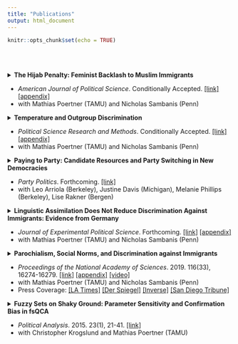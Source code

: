 ```yaml
---
title: "Publications"
output: html_document
---
```


```r
knitr::opts_chunk$set(echo = TRUE)
```

<br></br>


<details>
<summary>
<b>The Hijab Penalty: Feminist Backlash to Muslim Immigrants</b>
</summary>
<p>Is opposition to Muslim immigration in Western societies driven by perceptions of a cultural threat? Can shared ideas between natives and immigrants mitigate discrimination against immigrants? We hypothesize that natives' bias against Muslim immigrants is shaped by the belief that Muslims hold conservative attitudes about women’s rights and that this ideational basis for discrimination is more pronounced among native women. We test this hypothesis in a large-scale field experiment conducted in 25 cities across Germany, during which 3,797 unknowing bystanders were exposed to brief social encounters with confederates who revealed their ideas regarding gender roles. We find significant discrimination against Muslim women, but this discrimination is eliminated when these women signal that they share progressive gender attitudes held by natives. Through an implicit association test and a follow-up survey among German adults, we further confirm the centrality of ideational stereotypes in structuring opposition to immigration. Our findings have important implications for reducing conflict between native-immigrant communities in an era of increased cross-border migration.</p>
</details>

* _American Journal of Political Science_. Conditionally Accepted. <a href="https://www.dropbox.com/s/dp8ey3uuskvmctu/CPS_Gender.pdf?dl=0">[link]</a> <a href="https://www.dropbox.com/s/p29um9epgf3v3i1/CPS_Gender_Appendix.pdf?dl=0">[appendix]</a>
* with Mathias Poertner (TAMU) and Nicholas Sambanis (Penn)



<details>
<summary>
<b>Temperature and Outgroup Discrimination</b>
</summary>
<p>High temperatures have been linked to aggression in humans and recent literature has established a connection between climate change and violent inter-group conflict. Previous studies have emphasized economic mechanisms in explaining the effect of climatic conditions on conflict. Using data from two large-scale field experiments, we show evidence of a direct causal effect of high temperatures on nonviolent inter-group conflict, proxied by discrimination in helping behavior toward an ethno-religious outgroup. In our experiments, as temperatures rise, individuals faced with a choice to provide help to strangers in every-day interactions disciminate more against ethno-religious minorities. In light of expected increases in the frequency of temperature shocks due to global warming, our findings suggest that inter-group conflict of all forms will become more prevalent in the future.</p>
</details>

* _Political Science Research and Methods_. Conditionally Accepted. <a href="https://doi.org/https://doi.org/10.1017/XPS.2020.20">[link]</a> <a href="https://www.dropbox.com/s/vmj3feff8disiwm/CPS_JEPS_Supplemtary_Information.pdf?dl=0">[appendix]</a>
* with Mathias Poertner (TAMU) and Nicholas Sambanis (Penn)


<details>
<summary>
<b>Paying to Party: Candidate Resources and Party Switching in New Democracies</b>
</summary>
<p>Party switching among legislative candidates has important implications for accountability and representation in democratizing countries. We argue that party switching is influenced by campaign costs tied to the clientelistic politics that persist in many such countries. Candidates who are expected to personally pay for their campaigns, including handouts for voters, will seek to affiliate with parties that can lower those costs through personal inducements and organizational support. Campaign costs also drive candidate selection among party leaders, as they seek to recruit candidates who can finance their own campaigns. We corroborate these expectations with an original survey and embedded choice experiment conducted among parliamentary candidates in Zambia. The conjoint analysis shows that candidates prefer larger parties that offer particularistic benefits. The survey further reveals that parties select for business owners as candidates; the very candidates most likely to defect from one party to another.</p>
</details>

* _Party Politics_. Forthcoming. <a href="https://www.dropbox.com/s/19yw7mosznm14pl/ACDPR_PP_Final.pdf?dl=0">[link]</a>
* with Leo Arriola (Berkeley), Justine Davis (Michigan), Melanie Phillips (Berkeley), Lise Rakner (Bergen)

<details>
<summary>
<b>Linguistic Assimilation Does Not Reduce Discrimination Against Immigrants: Evidence from Germany</b>
</summary>
<p>Many western liberal democracies have witnessed increased bias against immigrants and opposition to multiculturalism. Prior research suggests that ethno-linguistic differences between immigrant and native populations are a key cause of that bias due to the perception of cultural threat. Linguistic assimilation has been proposed as the key mechanism to reduce bias and mitigate conflict between natives and immigrants. Using a large-scale field experiment in Germany—a country with a high influx of immigrants and refugees—we show that linguistic assimilation does not reduce bias. We find that Muslim immigrants are no less likely to be discriminated against if they appear to be linguistically assimilated. However, we also find that ethno-linguistic differences do not cause bias among German natives, suggesting that Germany may have already reached a relatively high level of tolerance to multiculturalism.</p>
</details>

* _Journal of Experimental Political Science_. Forthcoming. <a href="https://doi.org/https://doi.org/10.1017/XPS.2020.20">[link]</a> <a href="https://www.dropbox.com/s/vmj3feff8disiwm/CPS_JEPS_Supplemtary_Information.pdf?dl=0">[appendix]</a>
* with Mathias Poertner (TAMU) and Nicholas Sambanis (Penn)

<details>
<summary>
<b>Parochialism, Social Norms, and Discrimination against Immigrants</b>
</summary>
<p>Ingroup bias and outgroup prejudice are pervasive features of human behavior, motivating various forms of discrimination and conflict. In an era of increased cross-border migration, these tendencies exacerbate inter-group conflict between native populations and immigrant groups, raising the question of how conflict can be overcome. We address this question through a large-scale field intervention conducted in 28 cities across three German states, designed to measure assistance provided to immigrants during everyday social interactions. This randomized trial found that cultural integration signaled through shared social norms mitigates – but does not eliminate – bias against immigrants driven by perceptions of religious differences. Our results suggest that eliminating or suppressing ascriptive (e.g. ethnic) differences is not a necessary path to conflict reduction in multicultural societies; rather, achieving a shared understanding of civic behavior can form the basis of cooperation.</p>
</details>

* _Proceedings of the National Academy of Sciences_. 2019. 116(33), 16274-16279. <a href="https://doi.org/https://doi.org/10.1073/pnas.1820146116">[link]</a> <a href="https://www.dropbox.com/s/9w8xhsmp0hnzsyo/CPS_PNAS_Supplementary_Information.pdf?dl=0">[appendix]</a> <a href="https://www.dropbox.com/s/ggmyvi7i0z00kg7/intervention.mp4?dl=0">[video]</a>
* with Mathias Poertner (TAMU) and Nicholas Sambanis (Penn)
* Press Coverage: <a href="https://www.latimes.com/science/story/2019-08-06/how-to-counteract-bias-against-muslims?fbclid=IwAR02xgJdjhIJvqdozM1iPurecbQGxMf1r4V7sKkozP6YsAOeBkZFmK7r-nY">[LA Times]</a> <a href="https://www.spiegel.de/gesundheit/psychologie/diskriminierung-in-deutschland-frauen-mit-kopftuch-bekommen-seltener-hilfe-a-1280900.html">[Der Spiegel]</a> <a href="https://www.inverse.com/article/58124-discrimination-against-immigrant-study">[Inverse]</a> <a href="https://www.sandiegouniontribune.com/news/science/story/2019-08-07/how-to-counteract-bias-against-muslims">[San Diego Tribune]</a>

<details>
<summary>
<b>Fuzzy Sets on Shaky Ground: Parameter Sensitivity and Confirmation Bias in fsQCA</b>
</summary>
<p>Scholars have increasingly turned to fuzzy set Qualitative Comparative Analysis (fsQCA) to conduct small- and medium-N studies, arguing that it combines the most desired elements of variable-oriented and case-oriented research. This article demonstrates, however, that fsQCA is an extraordinarily sensitive method whose results are worryingly susceptible to minor parametric and model specification changes. We make two specific claims. First, the causal conditions identified by fsQCA as being sufficient for an outcome to occur are highly contingent upon the values of several key parameters selected by the user. Second, fsQCA results are subject to marked confirmation bias. Given its tendency toward finding complex connections between variables, the method is highly likely to identify as sufficient for an outcome causal combinations containing even randomly generated variables. To support these arguments, we replicate three articles utilizing fsQCA and conduct sensitivity analyses and Monte Carlo simulations to assess the impact of small changes in parameter values and the method’s built-in confirmation bias on the overall conclusions about sufficient conditions.</p>
</details>

* _Political Analysis_. 2015. 23(1), 21-41. <a href="https://doi.org//10.1093/pan/mpu016">[link]</a>
* with Christopher Krogslund and Mathias Poertner (TAMU)

